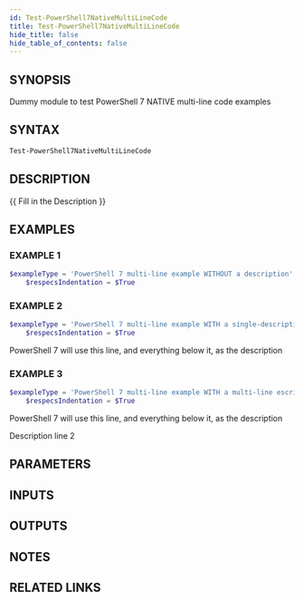 ```yaml
---
id: Test-PowerShell7NativeMultiLineCode
title: Test-PowerShell7NativeMultiLineCode
hide_title: false
hide_table_of_contents: false
---
```


## SYNOPSIS

Dummy module to test PowerShell 7 NATIVE multi-line code examples

## SYNTAX

```powershell
Test-PowerShell7NativeMultiLineCode
```

## DESCRIPTION

{{ Fill in the Description }}

## EXAMPLES

### EXAMPLE 1

```powershell
$exampleType = 'PowerShell 7 multi-line example WITHOUT a description'
    $respecsIndentation = $True
```

### EXAMPLE 2

```powershell
$exampleType = 'PowerShell 7 multi-line example WITH a single-description'
    $respecsIndentation = $True
```

PowerShell 7 will use this line, and everything below it, as the description

### EXAMPLE 3

```powershell
$exampleType = 'PowerShell 7 multi-line example WITH a multi-line escription'
    $respecsIndentation = $True
```

PowerShell 7 will use this line, and everything below it, as the description

Description line 2

## PARAMETERS

## INPUTS

## OUTPUTS

## NOTES

## RELATED LINKS
